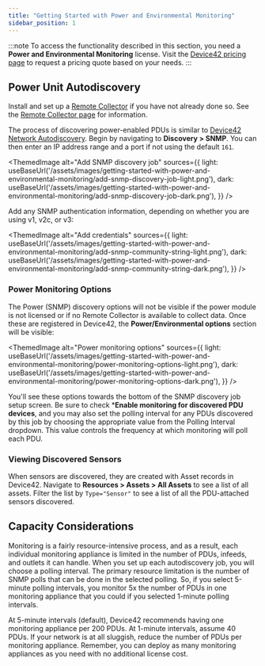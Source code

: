```yaml
---
title: "Getting Started with Power and Environmental Monitoring"
sidebar_position: 1
---
```



:::note
To access the functionality described in this section, you need a **Power and Environmental Monitoring** license. Visit the [Device42 pricing page](https://www.device42.com/pricing/) to request a pricing quote based on your needs.
:::

## Power Unit Autodiscovery

Install and set up a [Remote Collector](https://www.device42.com/autodiscovery/) if you have not already done so. See the [Remote Collector page](/auto-discovery/remote-collector-rc/#installation-and-configuration) for information.

The process of discovering power-enabled PDUs is similar to [Device42 Network Autodiscovery](auto-discovery/network-auto-discovery.mdx). Begin by navigating to **Discovery > SNMP**. You can then enter an IP address range and a port if not using the default `161`. 

<ThemedImage
  alt="Add SNMP discovery job"
  sources={{
    light: useBaseUrl('/assets/images/getting-started-with-power-and-environmental-monitoring/add-snmp-discovery-job-light.png'),
    dark: useBaseUrl('/assets/images/getting-started-with-power-and-environmental-monitoring/add-snmp-discovery-job-dark.png'),
  }}
/>

Add any SNMP authentication information, depending on whether you are using v1, v2c, or v3: 

<ThemedImage
  alt="Add credentials"
  sources={{
    light: useBaseUrl('/assets/images/getting-started-with-power-and-environmental-monitoring/add-snmp-community-string-light.png'),
    dark: useBaseUrl('/assets/images/getting-started-with-power-and-environmental-monitoring/add-snmp-community-string-dark.png'),
  }}
/>

### Power Monitoring Options

The Power (SNMP) discovery options will not be visible if the power module is not licensed or if no Remote Collector is available to collect data. Once these are registered in Device42, the **Power/Environmental options** section will be visible:

<ThemedImage
  alt="Power monitoring options"
  sources={{
    light: useBaseUrl('/assets/images/getting-started-with-power-and-environmental-monitoring/power-monitoring-options-light.png'),
    dark: useBaseUrl('/assets/images/getting-started-with-power-and-environmental-monitoring/power-monitoring-options-dark.png'),
  }}
/>

You'll see these options towards the bottom of the SNMP discovery job setup screen. Be sure to check ***Enable monitoring for discovered PDU devices**, and you may also set the polling interval for any PDUs discovered by this job by choosing the appropriate value from the Polling Interval dropdown. This value controls the frequency at which monitoring will poll each PDU.


### Viewing Discovered Sensors

When sensors are discovered, they are created with Asset records in Device42. Navigate to **Resources > Assets > All Assets** to see a list of all assets. Filter the list by `Type="Sensor"` to see a list of all the PDU-attached sensors discovered.

## Capacity Considerations

Monitoring is a fairly resource-intensive process, and as a result, each individual monitoring appliance is limited in the number of PDUs, infeeds, and outlets it can handle. When you set up each autodiscovery job, you will choose a polling interval. The primary resource limitation is the number of SNMP polls that can be done in the selected polling. So, if you select 5-minute polling intervals, you monitor 5x the number of PDUs in one monitoring appliance that you could if you selected 1-minute polling intervals.

At 5-minute intervals (default), Device42 recommends having one monitoring appliance per 200 PDUs. At 1-minute intervals, assume 40 PDUs. If your network is at all sluggish, reduce the number of PDUs per monitoring appliance. Remember, you can deploy as many monitoring appliances as you need with no additional license cost.
